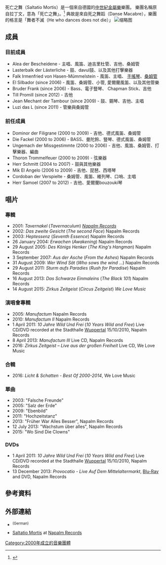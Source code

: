 死亡之舞（Saltatio Mortis）是一個來自德國的[[中世紀金屬樂|中世紀金屬樂]]樂團。 樂團名稱原自拉丁文，意為「死亡之舞」。<ref>{{Cite web|url={{Allmusic|class=artist|id=p544015/biography|pure_url=yes}}|title=AMG Saltatio Mortis|accessdate=April 2, 2008|author=Jeffries, David|publisher=Allmusic.com}}</ref> 典故是來自死之舞蹈（Danse Macabre），樂團的格言是「舞者不滅（He who dances does not die）」
[[File:Saltatio_Mortis_Rockharz_2016_03.jpg|缩略图]]

== 成員 ==

=== 目前成員 ===
* Alea der Bescheidene - 主唱、風笛、迪吉里杜管、吉他、桑姆管
* Lasterbalk der Lästerliche - 鼓、davul鼓、以及其他打擊樂器
* Falk Irmenfried von Hasen-Mümmelstein - 風笛、主唱、 [[手搖琴|手搖琴]]、[[桑姆管|桑姆管]]
* El Silbador (since 2006) - 風笛、桑姆管、小管, 愛爾蘭風笛、以及其他管樂
* Bruder Frank (since 2006) - Bass、電子豎琴、 Chapman Stick、吉他
* Till Promill (since 2012) - 吉他
* Jean Mechant der Tambour (since 2009) - 鼓、鋼琴、吉他、主唱
* Luzi das L (since 2011) - 管樂與桑姆管

=== 前任成員 ===
* Dominor der Filigrane (2000 to 2009) - 吉他、德式風笛、桑姆管
* Die Fackel (2000 to 2006) - BASS、曼陀鈴、豎琴、德式風笛、桑姆管
* Ungemach der Missgestimmte (2000 to 2006) - 吉他、風笛、桑姆管、打擊樂器、編曲
* Thoron Trommelfeuer (2000 to 2009) - 弦樂器
* Herr Schmitt (2004 to 2007) - 鼓與其他樂器
* Mik El Angelo (2006 to 2009) - 吉他、琵琶、西塔琴
* Cordoban der Verspielte - 桑姆管、風笛、維列琴、口哨、主唱
* Herr Samoel (2007 to 2012) - 吉他、愛爾蘭bouzouki琴

== 唱片 ==

=== 專輯 ===
* 2001: ''Tavernakel'' (''Tavernaculum'') ''[[Napalm_Records|Napalm Records]]''
* 2002: ''Das zweite Gesicht'' (''The second Face'') Napalm Records
* 2003: ''Heptessenz'' (''Seventh Essence'') Napalm Records
* 26 January 2004: ''Erwachen'' (''Awakening'') Napalm Records
* 29 August 2005: ''Des Königs Henker'' (''The King's Hangman'') Napalm Records
* 3 September 2007: ''Aus der Asche'' (''From the Ashes'') Napalm Records
* 31 August 2009: ''Wer Wind Sät'' (''Who sows the wind ...'') Napalm Records
* 29 August 2011: ''Sturm aufs Paradies'' (''Rush for Paradise'') Napalm Records
* 16 August 2013: ''Das Schwarze Einmaleins'' (''The Black 101'') Napalm Records
* 14 August 2015: ''Zirkus Zeitgeist'' (''Circus Zeitgeist'') ''We Love Music''

=== 演唱會專輯 ===
* 2005: ''Manufactum'' Napalm Records
* 2010: ''Manufactum II'' Napalm Records
* 1 April 2011: ''10 Jahre Wild Und Frei'' (''10 Years Wild and Free'') Live CD/DVD recorded at the Stadthalle [[伍珀塔尔|Wuppertal]] 15/10/2010, Napalm Records
* 8 April 2013: ''Manufactum III'' Live CD, Napalm Records
* 2016: ''Zirkus Zeitgeist – Live aus der großen Freiheit'' Live CD, We Love Music

=== 合輯 ===
* 2016: ''Licht & Schatten - Best Of 2000-2014'', We Love Music

=== 單曲 ===
* 2003: "Falsche Freunde"
* 2005: "Salz der Erde"
* 2009: "Ebenbild"
* 2011: "Hochzeitstanz"
* 2013: "Früher War Alles Besser", Napalm Records
* 12 July 2013: "Wachstum über alles", Napalm Records
* 2015: "Wo Sind Die Clowns"

=== DVDs ===
* 1 April 2011: ''10 Jahre Wild Und Frei'' (''10 Years Wild and Free'') Live CD/DVD recorded at the Stadthalle [[伍珀塔尔|Wuppertal]] 15/10/2010, Napalm Records
* 13 December 2013: ''Provocatio - Live Auf Dem Mittelaltermarkt'',  [[藍光光碟|Blu-Ray]] and DVD, Napalm Records

== 參考資料 ==
{{Reflist}}

== 外部連結 ==
* {{Official|http://www.saltatio-mortis.com/}} <sup>(German)</sup>
* [https://web.archive.org/web/20131113191822/http://www.napalmrecords.com/new/band/?bandID=88 Saltatio Mortis] at [[Napalm_Records|Napalm Records]]
[[Category:2000年成立的音樂團體|Category:2000年成立的音樂團體]]